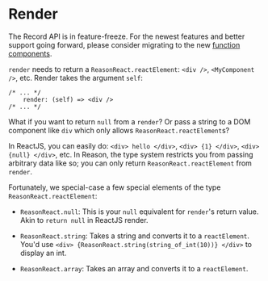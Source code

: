 
# Render

<aside class="warning">
The Record API is in feature-freeze. For the newest features and better support going forward, please consider migrating to the new <a href="https://reasonml.github.io/reason-react/docs/en/components">function components</a>.
</aside>

`render` needs to return a `ReasonReact.reactElement`: `<div />`, `<MyComponent />`, etc. Render takes the argument `self`:

```reason
/* ... */
    render: (self) => <div />
/* ... */
```

What if you want to return `null` from a `render`? Or pass a string to a DOM component like `div` which only allows `ReasonReact.reactElement`s?

In ReactJS, you can easily do: `<div> hello </div>`, `<div> {1} </div>`, `<div> {null} </div>`, etc. In Reason, the type system restricts you from passing arbitrary data like so; you can only return `ReasonReact.reactElement` from `render`.

Fortunately, we special-case a few special elements of the type `ReasonReact.reactElement`:

- `ReasonReact.null`: This is your `null` equivalent for `render`'s return value. Akin to `return null` in ReactJS render.

- `ReasonReact.string`: Takes a string and converts it to a `reactElement`. You'd use `<div> {ReasonReact.string(string_of_int(10))} </div>` to display an int.

- `ReasonReact.array`: Takes an array and converts it to a `reactElement`.
